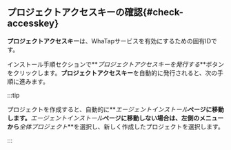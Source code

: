 ## プロジェクトアクセスキーの確認{#check-accesskey}

**プロジェクトアクセスキー**は、WhaTapサービスを有効にするための固有IDです。  

インストール手順セクションで**_プロジェクトアクセスキーを発行する_**ボタンをクリックします。**プロジェクトアクセスキー**を自動的に発行されると、次の手順に進みます。

:::tip

プロジェクトを作成すると、自動的に**_エージェントインストール_**ページに移動します。**_エージェントインストール_**ページに移動しない場合は、左側のメニューから**_全体プロジェクト_**を選択し、新しく作成したプロジェクトを選択します。

:::
